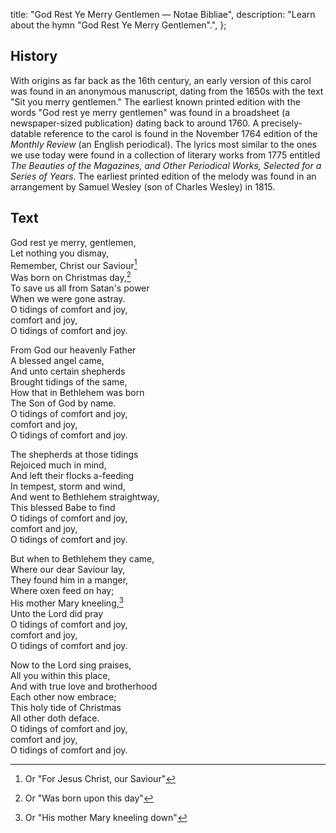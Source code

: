   title: "God Rest Ye Merry Gentlemen — Notae Bibliae",
  description: "Learn about the hymn \"God Rest Ye Merry Gentlemen\".",
};

<Initial text="God Rest Ye Merry Gentlemen" />

## History

With origins as far back as the 16th century, an early version of this carol was found in an anonymous manuscript, dating from the 1650s with the text "Sit you merry gentlemen." The earliest known printed edition with the words "God rest ye merry gentlemen" was found in a broadsheet (a newspaper-sized publication) dating back to around 1760. A precisely-datable reference to the carol is found in the November 1764 edition of the *Monthly Review* (an English periodical). The lyrics most similar to the ones we use today were found in a collection of literary works from 1775 entitled *The Beauties of the Magazines, and Other Periodical Works, Selected for a Series of Years*. The earliest printed edition of the melody was found in an arrangement by Samuel Wesley (son of Charles Wesley) in 1815.

## Text

God rest ye merry, gentlemen,<br/>
Let nothing you dismay,<br/>
Remember, Christ our Saviour[^1]<br/>
Was born on Christmas day,[^2]<br/>
To save us all from Satan's power<br/>
When we were gone astray.<br/>
O tidings of comfort and joy,<br/>
comfort and joy,<br/>
O tidings of comfort and joy.

From God our heavenly Father<br/>
A blessed angel came,<br/>
And unto certain shepherds<br/>
Brought tidings of the same,<br/>
How that in Bethlehem was born<br/>
The Son of God by name.<br/>
O tidings of comfort and joy,<br/>
comfort and joy,<br/>
O tidings of comfort and joy.

The shepherds at those tidings<br/>
Rejoiced much in mind,<br/>
And left their flocks a-feeding<br/>
In tempest, storm and wind,<br/>
And went to Bethlehem straightway,<br/>
This blessed Babe to find<br/>
O tidings of comfort and joy,<br/>
comfort and joy,<br/>
O tidings of comfort and joy.

But when to Bethlehem they came,<br/>
Where our dear Saviour lay,<br/>
They found him in a manger,<br/>
Where oxen feed on hay;<br/>
His mother Mary kneeling,[^3]<br/>
Unto the Lord did pray<br/>
O tidings of comfort and joy,<br/>
comfort and joy,<br/>
O tidings of comfort and joy.

Now to the Lord sing praises,<br/>
All you within this place,<br/>
And with true love and brotherhood<br/>
Each other now embrace;<br/>
This holy tide of Christmas<br/>
All other doth deface.<br/>
O tidings of comfort and joy,<br/>
comfort and joy,<br/>
O tidings of comfort and joy.

[^1]: Or "For Jesus Christ, our Saviour"
[^2]: Or "Was born upon this day"
[^3]: Or "His mother Mary kneeling down"
